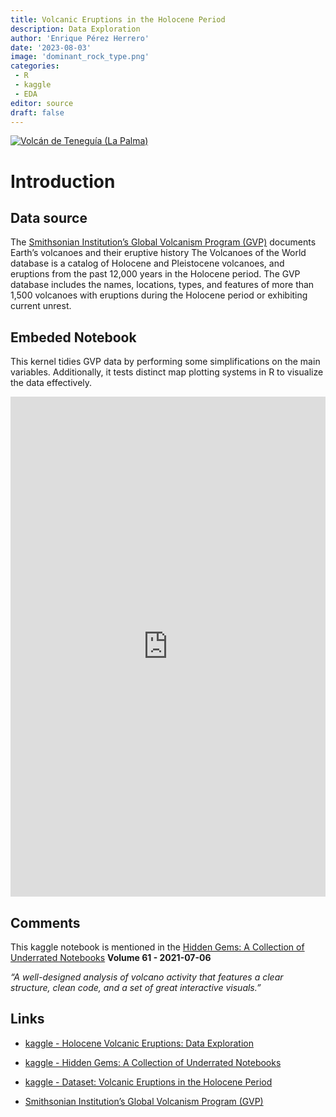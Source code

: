 ```yaml
---
title: Volcanic Eruptions in the Holocene Period
description: Data Exploration
author: 'Enrique Pérez Herrero'
date: '2023-08-03'
image: 'dominant_rock_type.png'
categories: 
 - R
 - kaggle
 - EDA
editor: source
draft: false
---
```


[![Volcán de Teneguía (La Palma)](20210115_131231.jpg){fig-align="center"}](https://www.kaggle.com/code/enrique1500/holocene-volcanic-eruptions-data-exploration)

# Introduction

## Data source

The [Smithsonian Institution's Global Volcanism Program (GVP)](https://volcano.si.edu/) documents Earth's volcanoes and their eruptive history The Volcanoes of the World database is a catalog of Holocene and Pleistocene volcanoes, and eruptions from the past 12,000 years in the Holocene period. The GVP database includes the names, locations, types, and features of more than 1,500 volcanoes with eruptions during the Holocene period or exhibiting current unrest.

## Embeded Notebook

This kernel tidies GVP data by performing some simplifications on the main variables. Additionally, it tests distinct map plotting systems in R to visualize the data effectively.

```{=html}
<iframe src="https://www.kaggle.com/embed/enrique1500/holocene-volcanic-eruptions-data-exploration?kernelSessionId=1144498" height="800" style="margin: 0 auto; width: 100%; max-width: 950px;" frameborder="0" scrolling="auto" title="Holocene Volcanic Eruptions: Data Exploration">
</iframe>
```
## Comments

This kaggle notebook is mentioned in the [Hidden Gems: A Collection of Underrated Notebooks](https://www.kaggle.com/code/headsortails/hidden-gems-a-collection-of-underrated-notebooks) **Volume 61 - 2021-07-06**

*"A well-designed analysis of volcano activity that features a clear structure, clean code, and a set of great interactive visuals."*

## Links

-   [kaggle - Holocene Volcanic Eruptions: Data Exploration](https://www.kaggle.com/code/enrique1500/holocene-volcanic-eruptions-data-exploration?kernelSessionId=1144498)

-   [kaggle - Hidden Gems: A Collection of Underrated Notebooks](https://www.kaggle.com/code/headsortails/hidden-gems-a-collection-of-underrated-notebooks)

-   [kaggle - Dataset: Volcanic Eruptions in the Holocene Period](https://www.kaggle.com/datasets/smithsonian/volcanic-eruptions)

-   [Smithsonian Institution's Global Volcanism Program (GVP)](https://volcano.si.edu/)
